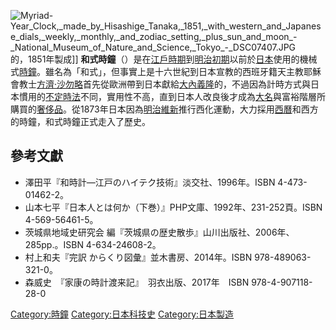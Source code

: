 [[File:Myriad-Year_Clock,_made_by_Hisashige_Tanaka,_1851,_with_western_and_Japanese_dials,_weekly,_monthly,_and_zodiac_setting,_plus_sun_and_moon_-_National_Museum_of_Nature_and_Science,_Tokyo_-_DSC07407.JPG|thumb]]的{{link-ja|萬年自鳴鐘|万年自鳴鐘}}，1851年製成]]
'''和式時鐘'''（{{jpn|j=和時計|hg=わどけい|rm=Wadokei|f=y}}）是在[[江戶時期|江戶時期]]到[[明治時代|明治初期]]以前於[[日本|日本]]使用的機械式[[時鐘|時鐘]]。雖名為「和式」，但事實上是十六世紀到日本宣教的西班牙籍天主教耶穌會教士[[方濟·沙勿略|方濟·沙勿略]]首先從歐洲帶到日本獻給[[大內義隆|大內義隆]]的，不過因為計時方式與日本慣用的[[不定時法|不定時法]]不同，實用性不高，直到日本人改良後才成為[[大名_(稱謂)|大名]]與富裕階層所購買的[[奢侈品|奢侈品]]。從1873年日本因為[[明治維新|明治維新]]推行西化運動，大力採用[[西曆|西曆]]和西方的時鐘，和式時鐘正式走入了歷史。

== 參考文獻 ==
*澤田平『和時計―江戸のハイテク技術』淡交社、1996年。ISBN 4-473-01462-2。
*山本七平『日本人とは何か（下巻）』PHP文庫、1992年、231-252頁。ISBN 4-569-56461-5。
*茨城県地域史研究会 編『茨城県の歴史散歩』山川出版社、2006年、285pp.。ISBN 4-634-24608-2。
*村上和夫『完訳 からくり図彙』並木書房、2014年。ISBN 978-489063-321-0。
*森威史　『家康の時計渡来記』　羽衣出版、2017年　ISBN 978-4-907118-28-0
{{commons|Japanese clock}}

[[Category:時鐘|Category:時鐘]]
[[Category:日本科技史|Category:日本科技史]]
[[Category:日本製造|Category:日本製造]]
